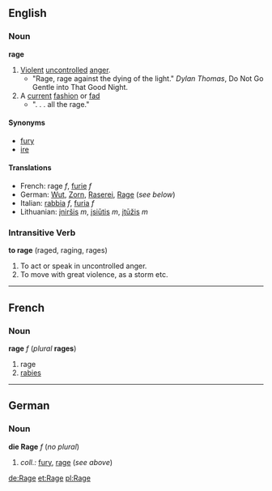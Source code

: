 ==English==
===Noun===
'''rage'''

#[[Violent]] [[uncontrolled]] [[anger]].
#* "Rage, rage against the dying of the light." ''Dylan Thomas'', Do Not Go Gentle into That Good Night.
#A [[current]] [[fashion]] or [[fad]]
#* ". . . all the rage."

====Synonyms====
*[[fury]]
*[[ire]]

====Translations====
*French: rage ''f'', [[furie]] ''f''
*German: [[Wut]], [[Zorn]], [[Raserei]], [[Rage]] (''see below'')
*Italian: [[rabbia]] ''f'', [[furia]] ''f''
*Lithuanian: [[įniršis]] ''m'', [[įsiūtis]] ''m'', [[įtūžis]] ''m''

===Intransitive Verb===
'''to rage'''  (raged, raging, rages)
#To act or speak in uncontrolled anger.
#To move with great violence, as a storm etc.

----
==French==
===Noun===
'''rage''' ''f'' (''plural'' '''rages''')

#rage
#[[rabies]]
----
==German==
===Noun===
'''die Rage''' ''f'' (''no plural'')

# ''coll.:'' [[fury]], [[rage]] (''see above'')

[[de:Rage]]
[[et:Rage]]
[[pl:Rage]]